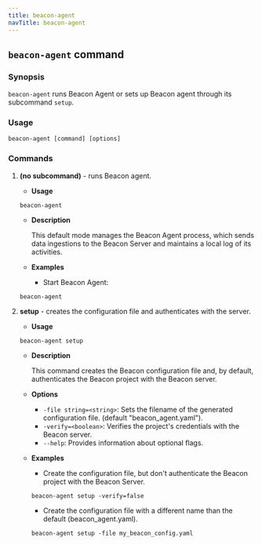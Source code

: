```yaml
---
title: beacon-agent
navTitle: beacon-agent
---
```


## `beacon-agent` command

### Synopsis

`beacon-agent` runs Beacon Agent or sets up Beacon agent through its subcommand `setup`.

### Usage

```
beacon-agent [command] [options]
```

### Commands

1. **(no subcommand)** - runs Beacon agent.

    - **Usage**

    ```
    beacon-agent
    ```

    - **Description**

        This default mode manages the Beacon Agent process, which sends data ingestions to the Beacon Server and maintains a local log of its activities.
    
    - **Examples**

        - Start Beacon Agent:
    ```
    beacon-agent
    ```
2. **setup** - creates the configuration file and authenticates with the server.

    - **Usage**

    ```
    beacon-agent setup 
    ```

    - **Description**

        This command creates the Beacon configuration file and, by default, authenticates the Beacon project with the Beacon server.

    - **Options**

        - `-file string=<string>`: Sets the filename of the generated configuration file. (default "beacon_agent.yaml").
        - `-verify=<boolean>`: Verifies the project's credentials with the Beacon server.
        - `--help`: Provides information about optional flags.
    
    - **Examples**
        - Create the configuration file, but don't authenticate the Beacon project with the Beacon Server.
        
        ```
        beacon-agent setup -verify=false
        ```

        - Create the configuration file with a different name than the default (beacon_agent.yaml).
        
        ```
        beacon-agent setup -file my_beacon_config.yaml
        ```
    


